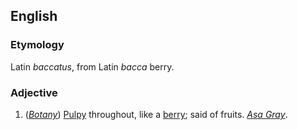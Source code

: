 ==English==

===Etymology===
Latin ''baccatus'', from Latin ''bacca'' berry.

===Adjective===
#(''[[Botany]]'') [[Pulpy]] throughout, like a [[berry]]; said of fruits. ''[[Asa Gray]]''.